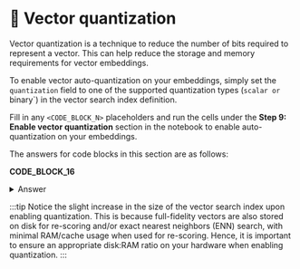 # 👐 Vector quantization

Vector quantization is a technique to reduce the number of bits required to represent a vector. This can help reduce the storage and memory requirements for vector embeddings.

To enable vector auto-quantization on your embeddings, simply set the `quantization` field to one of the supported quantization types (`scalar or `binary`) in the vector search index definition.

Fill in any `<CODE_BLOCK_N>` placeholders and run the cells under the **Step 9: Enable vector quantization** section in the notebook to enable auto-quantization on your embeddings.

The answers for code blocks in this section are as follows:

**CODE_BLOCK_16**

<details>
<summary>Answer</summary>
<div>

```json
{
    "name": ATLAS_VECTOR_SEARCH_INDEX_NAME,
    "type": "vectorSearch",
    "definition": {
        "fields": [
            {
                "type": "vector",
                "path": "embedding",
                "numDimensions": 512,
                "similarity": "cosine",
                "quantization": "scalar",
            },
        ]
    },
}
```

</div>
</details>

:::tip
Notice the slight increase in the size of the vector search index upon enabling quantization. This is because full-fidelity vectors are also stored on disk for re-scoring and/or exact nearest neighbors (ENN) search, with minimal RAM/cache usage when used for re-scoring. Hence, it is important to ensure an appropriate disk:RAM ratio on your hardware when enabling quantization.
:::

